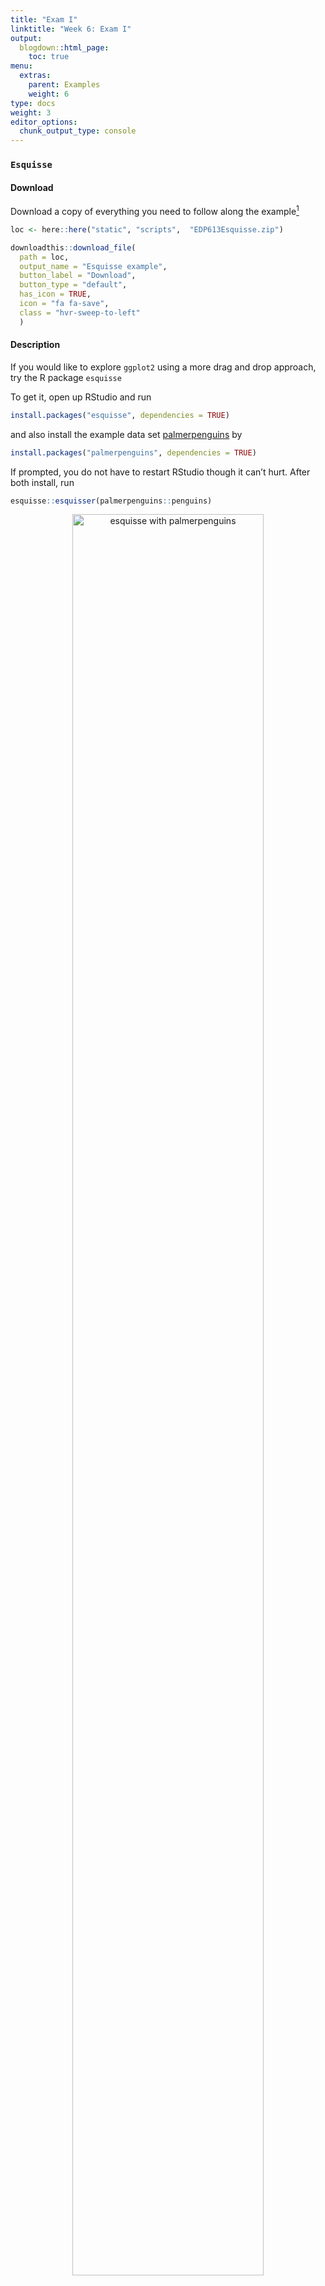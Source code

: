 ```yaml
---
title: "Exam I"
linktitle: "Week 6: Exam I"
output:
  blogdown::html_page:
    toc: true
menu:
  extras:
    parent: Examples
    weight: 6
type: docs
weight: 3
editor_options: 
  chunk_output_type: console
---
```


<script>
  function resizeIframe(obj) {
    obj.style.height = obj.contentWindow.document.body.scrollHeight + 'px';
  }
</script>

<style>
  .hvr-sweep-to-left {
    display: inline-block;
    vertical-align: middle;
    -webkit-transform: perspective(1px) translateZ(0);
    transform: perspective(1px) translateZ(0);
    box-shadow: 0 0 1px rgba(0, 0, 0, 0);
    position: relative;
    -webkit-transition-property: color;
    transition-property: color;
    -webkit-transition-duration: 0.25s;
    transition-duration: 0.25s;
  }

.hvr-sweep-to-left:before {
  content: "";
  position: absolute;
  z-index: -1;
  top: 0;
  left: 0;
  right: 0;
  bottom: 0;
  background: #761756;
    -webkit-transform: scaleX(0);
  transform: scaleX(0);
  -webkit-transform-origin: 100% 50%;
  transform-origin: 100% 50%;
  -webkit-transition-property: transform;
  transition-property: transform;
  -webkit-transition-duration: 0.3s;
  transition-duration: 0.3s;
  -webkit-transition-timing-function: ease-out;
  transition-timing-function: ease-out;
}

.hvr-sweep-to-left:hover, .hvr-sweep-to-left:focus, .hvr-sweep-to-left:active {
  color: white;
}

.hvr-sweep-to-left:hover:before, .hvr-sweep-to-left:focus:before, .hvr-sweep-to-left:active:before {
  -webkit-transform: scaleX(1);
  transform: scaleX(1);
}
</style>

### `Esquisse`

#### Download

Download a copy of everything you need to follow along the example^[You will have to unzip this file. If you are unfamiliar with this process, please check the [Unzipping files](/resource/unzipping/) section under Resources for assistance]
```r
loc <- here::here("static", "scripts",  "EDP613Esquisse.zip")

downloadthis::download_file(
  path = loc,
  output_name = "Esquisse example",
  button_label = "Download",
  button_type = "default",
  has_icon = TRUE,
  icon = "fa fa-save",
  class = "hvr-sweep-to-left"
  )
```

#### Description
If you would like to explore `ggplot2` using a more drag and drop approach, try the R package `esquisse`

To get it, open up RStudio and run
```r
install.packages("esquisse", dependencies = TRUE)
```

and also install the example data set [palmerpenguins](https://allisonhorst.github.io/palmerpenguins/articles/intro.html){target="_blank"} by
```r
install.packages("palmerpenguins", dependencies = TRUE)
```

If prompted, you do not have to restart RStudio though it can't hurt. After both install, run

```r
esquisse::esquisser(palmerpenguins::penguins)
```

<center>
![esquisse with palmerpenguins](/gifs/esquisse1.gif){width=85%}
</center>
If you want to use your own data set, run the following
```r
esquisse::esquisser()
```

<center>
![esquisse with palmerpenguins](/gifs/esquisse2.gif){width=85%}
</center>

#### Additional resources
- [Creating plots without coding @ RPubs](https://rpubs.com/brunoquevedo/using-esquisse){target="_blank"}
- [Esquisse R Package @ Little Miss Data](https://www.littlemissdata.com/fdf/esquisse){target="_blank"}
- [Tableau-like Drag and Drop GUI Visualization in R @ Towards Data Science](https://towardsdatascience.com/tableau-esque-drag-and-drop-gui-visualization-in-r-901ee9f2fe3f){target="_blank"}

